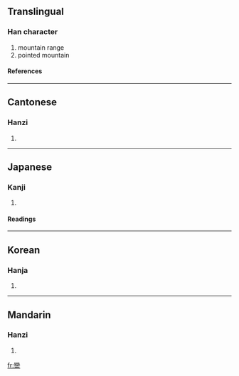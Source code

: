 {{see|峦}}

==Translingual==
===Han character===
{{Han char|rn=46|rad=山|as=19|sn=22|four=2277<sub>2</sub>|canj=女火山 (VFU)}}
# mountain range
# pointed mountain
====References====
{{Han ref|kx=0322.430|dkj=08640|dj=0623.090|hdz=10808.120|uh=5DD2|ud=24018|bh=C572|bd=50546}}
----
==Cantonese==
===Hanzi===
{{yue-hanzi|jyut=|y=lyun4}}
# {{defn|Cantonese}}
----
==Japanese==
===Kanji===
{{ja-kanji|grade=|rs=山19}}
# {{defn|Japanese}} 
====Readings====
{{ja-readings|on=[[らん]] (ran)|kun=[[みね]] (mine)}}
----
==Korean==
===Hanja===
{{ko-hanja|hangeul=만|rv=man|mr=man}}
# {{defn|Korean}}
----
==Mandarin==
===Hanzi===
{{cmn-hanzi|sim=峦|pin=[[luán]] ([[luan2]])|wg=luan<sup>2</sup>}}
# {{defn|Mandarin}}

[[fr:巒]]
